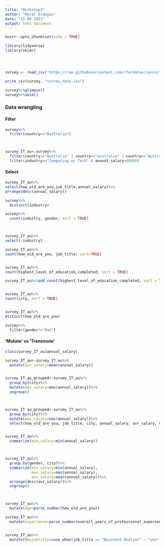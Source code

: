 ```yaml
---
title: "Workshop3"
author: "Meral Erdogan"
date: "11 08 2021"
output: html_document
---
```


```r
knitr::opts_chunk$set(echo = TRUE)
```


```r
library(tidyverse)
library(skimr)




survey <- read_csv('https://raw.githubusercontent.com/rfordatascience/tidytuesday/master/data/2021/2021-05-18/survey.csv')

write_csv(survey, "survey_data.csv")

survey%>%glimpse()
survey%>%skim()

```
### Data wrangling
#### Filter


```r
survey%>%
  filter(country=="Australia")



survey_IT_au<-survey%>%
  filter(country=="Australia" | country=="australia" | country=="Australi")%>%
  filter(industry=="Computing or Tech" & annual_salary>80000)

```

#### Select

```r

survey_IT_au%>%
select(how_old_are_you,job_title,annual_salary)%>%
arrange(desc(annual_salary))

survey%>%
  distinct(industry)

survey%>%
  count(industry, gender, sort = TRUE)



survey_IT_au%>%
select(-industry)

survey_IT_au%>%
count(how_old_are_you, job_title, sort=TRUE)


survey_IT_au%>%
count(highest_level_of_education_completed, sort = TRUE)

survey_IT_au%>%add_count(highest_level_of_education_completed, sort = TRUE)


survey_IT_au%>%
count(city, sort = TRUE)


survey_IT_au%>%
distinct(how_old_are_you)


```



```r
survey%>% 
  filter(gender!="Man")
```


#### 'Mutate' vs 'Transmute'

```r


class(survey_IT_au$annual_salary)

survey_IT_au<-survey_IT_au%>%
  mutate(avr_salary=mean(annual_salary))


survey_IT_au_grouped<-survey_IT_au%>%
  group_by(city)%>%
  mutate(max_salary=max(annual_salary))%>%
  ungroup()



survey_IT_au_grouped<-survey_IT_au%>%
  group_by(city)%>%
  mutate(max_salary=max(annual_salary))%>%
  select(how_old_are_you, job_title, city, annual_salary, avr_salary, max_salary)


survey_IT_au%>%
  summarize(min_salary=min(annual_salary))



survey_IT_au%>%
  group_by(gender, city)%>%
  summarize(min_salary=min(annual_salary),
            max_salary=max(annual_salary),
            avr_salary=mean(annual_salary))%>%
  arrange(desc(avr_salary))%>%
  ungroup()



survey_IT_au%>%
  mutate(age=parse_number(how_old_are_you))

survey_IT_au%>%
  mutate(experience=parse_number(overall_years_of_professional_experience))


survey_IT_au%>%
  mutate(Newjobtitle=case_when(job_title == "Business Analyst" ~ "yes",T ~ "no"))





```


